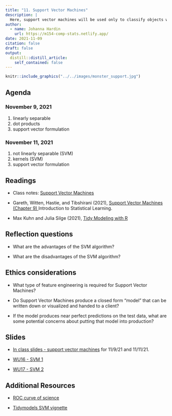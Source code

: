 ```yaml
---
title: "11. Support Vector Machines"
description: |
  Here, support vector machines will be used only to classify objects which can be categorized into one of exactly two classes.  As with other classification and regression methods, support vector machines as a method can be used more generally.  However, we will work to understand the mathematical derivation of the binary-classification SVM. 
author:
  - name: Johanna Hardin
    url: https://m154-comp-stats.netlify.app/  
date: 2021-11-09
citation: false
draft: false
output:
  distill::distill_article:
    self_contained: false
---
```



```r
knitr::include_graphics("../../images/monster_support.jpg")
```

## Agenda <i class="fas fa-calendar-alt" target="_blank"></i>

### November 9, 2021

1. linearly separable
2. dot products
3. support vector formulation

### November 11, 2021

1. not linearly separable (SVM)
2. kernels (SVM)
3. support vector formulation

## Readings <i class="fas fa-book-open"></i> 

* Class notes: <a href = "http://st47s.com/Math154/Notes/class.html#support-vector-machines" target= "_blank">Support Vector Machines</a>

* Gareth, Witten, Hastie, and Tibshirani (2021), <a href = "https://web.stanford.edu/~hastie/ISLR2/ISLRv2_website.pdf" target = "_blank">Support Vector Machines (Chapter 9) </a> Introduction to Statistical Learning.

* Max Kuhn and Julia Silge (2021), <a href = "https://www.tmwr.org/" target = "_blank">Tidy Modeling with R</a>


## Reflection questions <i class="fas fa-lightbulb"></i>


* What are the advantages of the SVM algorithm?

* What are the disadvantages of the SVM algorithm?

## Ethics considerations <i class="fas fa-balance-scale"></i> 

* What type of feature engineering is required for Support Vector Machines?

* Do Support Vector Machines produce a closed form "model" that can be written down or visualized and handed to a client?

* If the model produces near perfect predictions on the test data, what are some potential concerns about putting that model into production?

## Slides <i class="fas fa-desktop"></i> 


* <a href = "https://m154-comp-stats.netlify.app/slides/2021-11-09-svm" target = "_blank">In class slides - support vector machines</a> for 11/9/21 and 11/11/21.

* <a href = "https://m154-comp-stats.netlify.app/slides/Math154_WU16_svm1.pdf" target = "_blank">WU16 - SVM 1</a>

* <a href = "https://m154-comp-stats.netlify.app/slides/Math154_WU17_svm2.pdf" target = "_blank">WU17 - SVM 2</a>

## Additional Resources <i class="fas fa-laptop"></i> 

* <a href = "http://simplystatistics.org/2013/08/01/the-roc-curves-of-science/" target = "_blank">ROC curve of science</a>

* <a href = "https://www.tidymodels.org/learn/work/tune-svm/" target = "_blank">Tidymodels SVM vignette</a>
